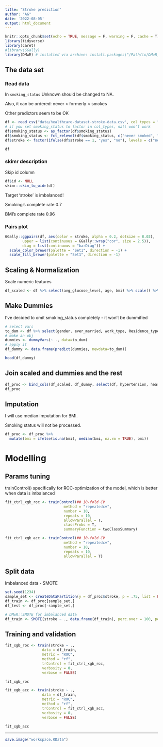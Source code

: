 ```yaml
---
title: "Stroke prediction"
author: "AG"
date: '2022-08-05'
output: html_document
---
```


```r
knitr::opts_chunk$set(echo = TRUE, message = F, warning = F, cache = T)
library(tidyverse)
library(caret)
#library(GGally)
library(DMwR) # installed via archive: install.packages("/Path/to/DMwR_0.4.1.tar.gz", repos=NULL, type="source" )

```

## The data set

### Read data

In `smoking_status` Unknown should be changed to NA.

Also, it can be ordered: never < formerly < smokes

Other predictors seem to be OK

```r
df <- read_csv("data/healthcare-dataset-stroke-data.csv", col_types = "cfdfffffddcf", na = c("Unknown", "N/A"))
# if you set smoking_status to factor in col_types, na() won't work
df$smoking_status <- as_factor(df$smoking_status)
df$smoking_status <- fct_relevel(df$smoking_status, c("never smoked", "formerly smoked", "smokes"))
df$stroke <- factor(ifelse(df$stroke == 1, "yes", "no"), levels = c("no", "yes"))

df
```

### skimr description

Skip id column

```r
df$id <- NULL
skimr::skim_to_wide(df)
```

Target 'stroke' is imbalanced!

Smoking's complete rate 0.7

BMI's complete rate 0.96

### Pairs plot

```r
GGally::ggpairs(df, aes(color = stroke, alpha = 0.2, dotsize = 0.02), 
        upper = list(continuous = GGally::wrap("cor", size = 2.5)),
        diag = list(continuous = "barDiag")) +
  scale_color_brewer(palette = "Set1", direction = -1) +
  scale_fill_brewer(palette = "Set1", direction = -1)
```


## Scaling & Normalization

Scale numeric features

```r
df_scaled <- df %>% select(avg_glucose_level, age, bmi) %>% scale() %>% data.frame()
```

## Make Dummies

I've decided to omit smoking_status completely - it won't be dummified

```r
# select vars
to_dum <- df %>% select(gender, ever_married, work_type, Residence_type)
# make an obj
dummies <- dummyVars(~ ., data=to_dum)
# apply it
df_dummy <- data.frame(predict(dummies, newdata=to_dum))

head(df_dummy)
```

## Join scaled and dummies and the rest

```r
df_proc <- bind_cols(df_scaled, df_dummy, select(df, hypertension, heart_disease, stroke))
df_proc
```

## Imputation

I will use median imputation for BMI.

Smoking status will not be processed.

```r
df_proc <- df_proc %>% 
  mutate(bmi = ifelse(is.na(bmi), median(bmi, na.rm = TRUE), bmi))
```

# Modelling

## Params tuning

trainControl() specifically for ROC-optimization of the model, which is better when data is imbalanced

```r
fit_ctrl_xgb_roc <- trainControl(## 10-fold CV
                           method = "repeatedcv",
                           number = 10,
                           repeats = 10, 
                           allowParallel = T,
                           classProbs = T,
                           summaryFunction = twoClassSummary)

fit_ctrl_xgb_acc <- trainControl(## 10-fold CV
                           method = "repeatedcv",
                           number = 10,
                           repeats = 10, 
                           allowParallel = T)
```

## Split data

Imbalanced data - SMOTE

```r
set.seed(1234)
sample_set <- createDataPartition(y = df_proc$stroke, p = .75, list = FALSE)
df_train <- df_proc[sample_set,]
df_test <- df_proc[-sample_set,]

# DMwR::SMOTE for imbalanced data
df_train <- SMOTE(stroke ~ ., data.frame(df_train), perc.over = 100, perc.under = 200)
```

## Training and validation

```r
fit_xgb_roc <- train(stroke ~ ., 
                 data = df_train, 
                 metric = "ROC", 
                 method = "rf", 
                 trControl = fit_ctrl_xgb_roc,
                 verbosity = 0,
                 verbose = FALSE)

fit_xgb_roc
```


```r
fit_xgb_acc <- train(stroke ~ ., 
                 data = df_train, 
                 metric = "ROC", 
                 method = "rf", 
                 trControl = fit_ctrl_xgb_acc,
                 verbosity = 0,
                 verbose = FALSE)

fit_xgb_acc
```

---
```r
save.image("workspace.RData")
```

